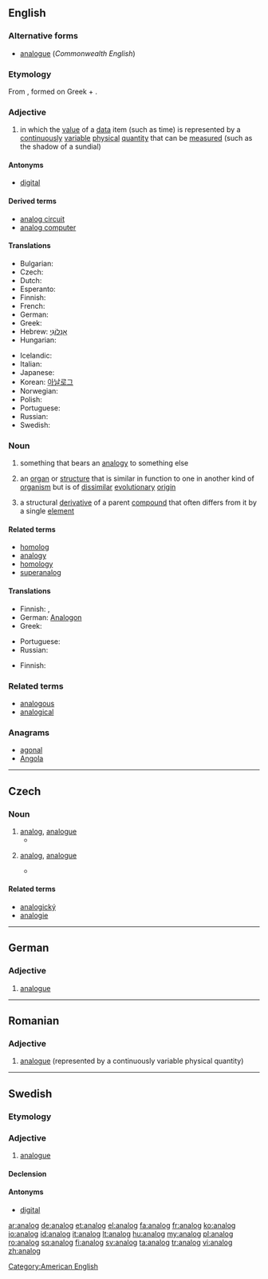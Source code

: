 ==English==

===Alternative forms===
* [[analogue]] (''Commonwealth English'')

===Etymology===
From {{etyl|fr}} {{term|analogue|lang=fr}}, formed on Greek {{term|ἀνά|lang=grc|tr=ana||up to}} + {{term|λόγος||ratio|tr=logos|lang=grc}}.

===Adjective===
{{en-adj|-}}

# {{context|of a device or system}} in which the [[value]] of a [[data]] item (such as time) is represented by a [[continuously]] [[variable]] [[physical]] [[quantity]] that can be [[measured]] (such as the shadow of a sundial)

====Antonyms====
* [[digital]]

====Derived terms====
* [[analog circuit]]
* [[analog computer]]

====Translations====
{{trans-top|represented by a continuously variable physical quantity}}
* Bulgarian: {{t+|bg|аналог|m|tr=analóg}}
* Czech: {{t-|cs|analogový|m}}
* Dutch: {{t+|nl|analoog}}
* Esperanto: {{t|eo|analoga}}
* Finnish: {{t+|fi|analoginen}}
* French: {{t+|fr|analogique}}
* German: {{t+|de|analog}}
* Greek: {{t|el|αναλογικός|m|tr=analogikós|sc=Grek}}
* Hebrew: [[אָנָלוֹגִי]] {{m}}
* Hungarian: {{t+|hu|analóg}}
{{trans-mid}}
* Icelandic: {{t|is|Hliðrænt}}
* Italian: {{t-|it|analogico}}
* Japanese: {{t|ja|アナログ|tr=anarogu|sc=Jpan}}
* Korean: [[아날로그]]
* Norwegian: {{t-|no|analog}}
* Polish: {{t-|pl|analogowy|m}}
* Portuguese: {{t+|pt|analógico}}
* Russian: {{t|ru|аналоговый|m|sc=Cyrl}}
* Swedish: {{t+|sv|analog}}
{{trans-bottom}}

===Noun===
{{en-noun}}

# {{countable}} something that bears an [[analogy]] to something else
# {{countable|biology}} an [[organ]] or [[structure]] that is similar in function to one in another kind of [[organism]] but is of [[dissimilar]] [[evolutionary]] [[origin]]
# {{chemistry}} a structural [[derivative]] of a parent [[compound]] that often differs from it by a single [[element]]

====Related terms====
* [[homolog]]
* [[analogy]]
* [[homology]]
* [[superanalog]]

====Translations====
{{trans-top|something that bears an analogy}}
* Finnish: {{t|fi|vertaus}}, {{t|fi|analogia}}
* German: [[Analogon]] {{n}}
* Greek: {{t|el|ανάλογος|m|tr=análogos|sc=Grek}}
{{trans-mid}}
* Portuguese: {{t+|pt|análogo|m}}
* Russian: {{t|ru|аналог|m}}
{{trans-bottom}}

{{trans-top|organ or structure}}
* Finnish: {{t|fi|samatoimintainen}} {{t+|fi|elin}}
{{trans-mid}}
{{trans-bottom}}

{{trans-top|structural derivative}}
{{trans-mid}}
{{trans-bottom}}

===Related terms===
* [[analogous]]
* [[analogical]]

===Anagrams===
* [[agonal#English|agonal]]
* [[Angola#English|Angola]]

[[Category:American English]]

----

==Czech==

===Noun===
{{cs-noun|g=m}}

# [[#English|analog]], [[analogue]] {{gloss|something that bears an analogy to something else}}
#* {{quote-book|year=2007|author=Karel Riegel|title=Ekonomická psychologie
|passage=Průmyslová výroba, industriální věk již těží ze zdroje, kterému se nešťastně říká "lidská pracovní síla". Je napojena na cyklus, v němž se člověk stává '''analogem''' přírodní síly a oživuje soustavu strojů.
|url=http://books.google.com/books?id=v4-3xUKu6jkC&pg=PA46&dq=analogem&lr=lang_cs&as_drrb_is=q&as_minm_is=0&as_miny_is=&as_maxm_is=0&as_maxy_is=&as_brr=0&ei=BhJoS6fCNZLGywTKremgBQ&cd=116#v=onepage&q=analogem&f=false}}
# {{chemistry|lang=cs}} [[#English|analog]], [[analogue]] {{gloss|structural derivative of a parent compound}}
#* {{quote-book|year=2006|author=Jaroslav Rybka|title=Diabetologie pro sestry
|passage=Prvním dlouze působícím inzulinovým '''analogem''' byl glargin připravený DNA-rekombinantní technologií.
|url=http://books.google.com/books?id=PDbgS6BmsPUC&pg=PA69&dq=analogem&lr=lang_cs&as_drrb_is=q&as_minm_is=0&as_miny_is=&as_maxm_is=0&as_maxy_is=&as_brr=0&ei=3hBoS66NGJjEzgSF-OE2&cd=9#v=onepage&q=analogem&f=false}}

====Related terms====
* [[analogický]]
* [[analogie]]

----

==German==

===Adjective===
{{de-adj|-}}

# [[analogue]]

----

==Romanian==

===Adjective===
{{head|ro|adjective}}

# [[analogue]] (represented by a continuously variable physical quantity)

{{tbot entry|Romanian|analogue|2009|July|ro}}

----

==Swedish==

===Etymology===
{{confix|ana|log|lang=sv}}

===Adjective===
{{head|sv|adjective}}

# [[analogue]]

====Declension====
{{sv-adj-abs}}

====Antonyms====
* [[digital]]

[[ar:analog]]
[[de:analog]]
[[et:analog]]
[[el:analog]]
[[fa:analog]]
[[fr:analog]]
[[ko:analog]]
[[io:analog]]
[[id:analog]]
[[it:analog]]
[[lt:analog]]
[[hu:analog]]
[[my:analog]]
[[pl:analog]]
[[ro:analog]]
[[sq:analog]]
[[fi:analog]]
[[sv:analog]]
[[ta:analog]]
[[tr:analog]]
[[vi:analog]]
[[zh:analog]]